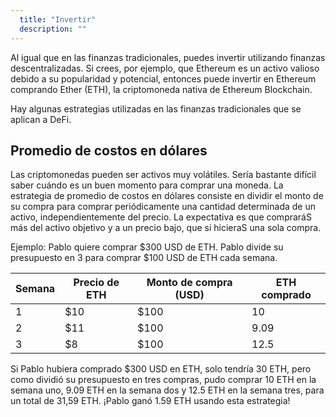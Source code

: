 ```yaml
---
  title: "Invertir"
  description: ""
---
```


Al igual que en las finanzas tradicionales, puedes invertir utilizando finanzas descentralizadas. Si crees, por ejemplo, que Ethereum es un activo valioso debido a su popularidad y potencial, entonces puede invertir en Ethereum comprando Ether (ETH), la criptomoneda nativa de Ethereum Blockchain.

Hay algunas estrategias utilizadas en las finanzas tradicionales que se aplican a DeFi.

## Promedio de costos en dólares

Las criptomonedas pueden ser activos muy volátiles. Sería bastante difícil saber cuándo es un buen momento para comprar una moneda. La estrategia de promedio de costos en dólares consiste en dividir el monto de su compra para comprar periódicamente una cantidad determinada de un activo, independientemente del precio. La expectativa es que compraráS más del activo objetivo y a un precio bajo, que si hicieraS una sola compra.

Ejemplo: Pablo quiere comprar $300 USD de ETH. Pablo divide su presupuesto en 3 para comprar $100 USD de ETH cada semana.

| Semana | Precio de ETH | Monto de compra (USD) | ETH comprado |
| ------ | ------------- | --------------------- | ------------ |
| 1      | $10           | $100                  | 10           |
| 2      | $11           | $100                  | 9.09         |
| 3      | $8            | $100                  | 12.5         |

Si Pablo hubiera comprado $300 USD en ETH, solo tendría 30 ETH, pero como dividió su presupuesto en tres compras, pudo comprar 10 ETH en la semana uno, 9.09 ETH en la semana dos y 12.5 ETH en la semana tres, para un total de 31,59 ETH. ¡Pablo ganó 1.59 ETH usando esta estrategia!

